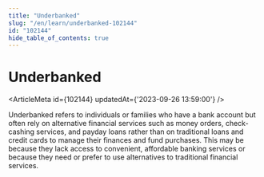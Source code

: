 ```yaml
---
title: "Underbanked"
slug: "/en/learn/underbanked-102144"
id: "102144"
hide_table_of_contents: true
---
```



# Underbanked

<ArticleMeta id={102144} updatedAt={'2023-09-26 13:59:00'} />
<div className='border-solid border-b border-t-0 my-4 border-[var(--ifm-color-gray-300)]' />

Underbanked refers to individuals or families who have a bank account but often rely on alternative financial services such as money orders, check-cashing services, and payday loans rather than on traditional loans and credit cards to manage their finances and fund purchases. This may be because they lack access to convenient, affordable banking services or because they need or prefer to use alternatives to traditional financial services.
